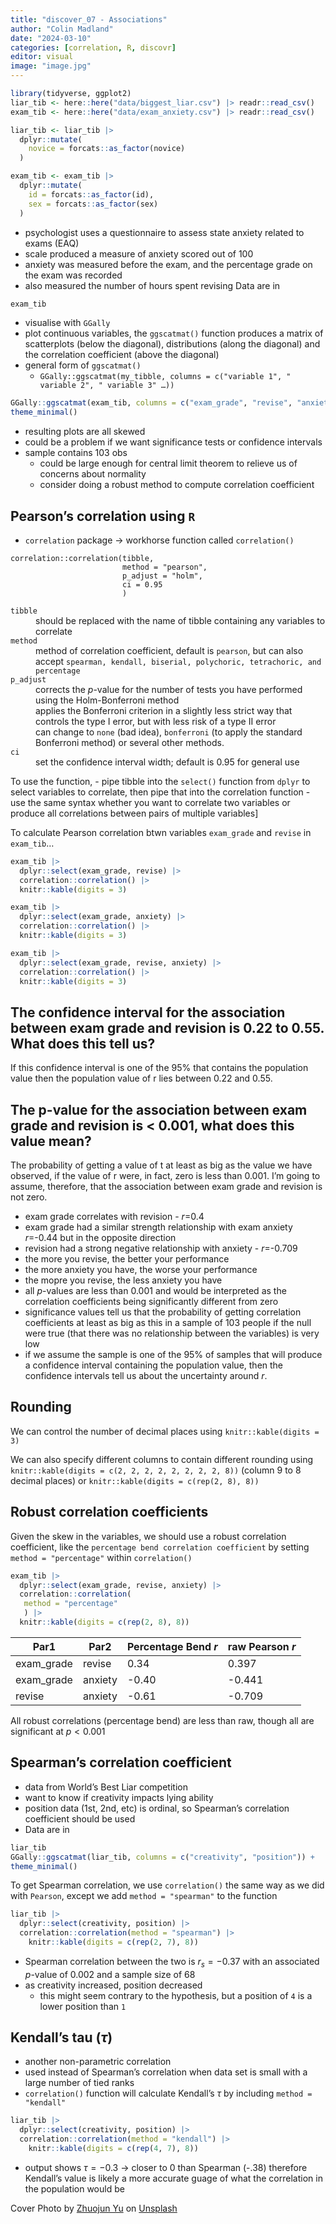```yaml
---
title: "discover_07 - Associations"
author: "Colin Madland"
date: "2024-03-10"
categories: [correlation, R, discovr]
editor: visual
image: "image.jpg"
---
```


```r
library(tidyverse, ggplot2)
liar_tib <- here::here("data/biggest_liar.csv") |> readr::read_csv()
exam_tib <- here::here("data/exam_anxiety.csv") |> readr::read_csv()
```


```r
liar_tib <- liar_tib |> 
  dplyr::mutate(
    novice = forcats::as_factor(novice)
  )
```


```r
exam_tib <- exam_tib |>
  dplyr::mutate(
    id = forcats::as_factor(id),
    sex = forcats::as_factor(sex)
  )
```

- psychologist uses a questionnaire to assess state anxiety related to exams (EAQ)
- scale produced a measure of anxiety scored out of 100
- anxiety was measured before the exam, and the percentage grade on the exam was recorded
- also measured the number of hours spent revising
Data are in

```r
exam_tib
```

- visualise with `GGally`
- plot continuous variables, the `ggscatmat()` function produces a matrix of scatterplots (below the diagonal), distributions (along the diagonal) and the correlation coefficient (above the diagonal)
- general form of `ggscatmat()`
  - `GGally::ggscatmat(my_tibble, columns = c("variable 1", " variable 2", " variable 3" …)) `

```r
GGally::ggscatmat(exam_tib, columns = c("exam_grade", "revise", "anxiety")) +
theme_minimal()
```

- resulting plots are all skewed
- could be a problem if we want significance tests or confidence intervals
- sample contains 103 obs
  - could be large enough for central limit theorem to relieve us of concerns about normality
  - consider doing a robust method to compute correlation coefficient

## Pearson's correlation using `R`

- `correlation` package -> workhorse function called `correlation()`
```
correlation::correlation(tibble,
                         method = "pearson",
                         p_adjust = "holm",
                         ci = 0.95
                         )
```

`tibble`
:  should be replaced with the name of tibble containing any variables to correlate

`method`
: method of correlation coefficient, default is `pearson`, but can also accept `spearman, kendall, biserial, polychoric, tetrachoric, and percentage`

`p_adjust`
: corrects the $p$-value for the number of tests you have performed using the Holm-Bonferroni method
: applies the Bonferroni criterion in a slightly less strict way that controls the type I error, but with less risk of a type II error
: can change to `none` (bad idea), `bonferroni` (to apply the standard Bonferroni method) or several other methods.

`ci`
: set the confidence interval width; default is 0.95 for general use

To use the function,
- pipe tibble into the `select()` function from `dplyr` to select variables to correlate, then pipe that into the correlation function
- use the same syntax whether you want to correlate two variables or produce all correlations between pairs of multiple variables]

To calculate Pearson correlation btwn variables `exam_grade` and `revise` in `exam_tib`...

```r
exam_tib |> 
  dplyr::select(exam_grade, revise) |> 
  correlation::correlation() |> 
  knitr::kable(digits = 3)
```

```r
exam_tib |> 
  dplyr::select(exam_grade, anxiety) |> 
  correlation::correlation() |> 
  knitr::kable(digits = 3)
```

```r
exam_tib |> 
  dplyr::select(exam_grade, revise, anxiety) |> 
  correlation::correlation() |> 
  knitr::kable(digits = 3)
```

::: {.callout-important collapse="true"}
## The confidence interval for the association between exam grade and revision is 0.22 to 0.55. What does this tell us?

If this confidence interval is one of the 95% that contains the population value then the population value of r lies between 0.22 and 0.55.

:::

::: {.callout-important collapse="true"}
## The p-value for the association between exam grade and revision is < 0.001, what does this value mean?

The probability of getting a value of t at least as big as the value we have observed, if the value of r were, in fact, zero is less than 0.001. I’m going to assume, therefore, that the association between exam grade and revision is not zero.

:::

- exam grade correlates with revision - $r$=0.4
- exam grade had a similar strength relationship with exam anxiety $r$=-0.44 but in the opposite direction
- revision had a strong negative relationship with anxiety - $r$=-0.709
- the more you revise, the better your performance
- the more anxiety you have, the worse your performance
- the mopre you revise, the less anxiety you have
- all $p$-values are less than 0.001 and would be interpreted as the correlation coefficients being significantly different from zero
- significance values tell us that the probability of getting correlation coefficients at least as big as this in a sample of 103 people if the null were true (that there was no relationship between the variables) is very low
- if we assume the sample is one of the 95% of samples that will produce a confidence interval containing the population value, then the confidence intervals tell us about the uncertainty around $r$.

::: {.callout-tip}
## Rounding

We can control the number of decimal places using `knitr::kable(digits = 3)`

We can also specify different columns to contain different rounding using `knitr::kable(digits = c(2, 2, 2, 2, 2, 2, 2, 2, 8))` (column 9 to 8 decimal places) or `knitr::kable(digits = c(rep(2, 8), 8))`
:::

## Robust correlation coefficients

Given the skew in the variables, we should use a robust correlation coefficient, like the `percentage bend correlation coefficient` by setting `method = "percentage"` within `correlation()`

```r
exam_tib |> 
  dplyr::select(exam_grade, revise, anxiety) |> 
  correlation::correlation(
   method = "percentage"
   ) |> 
  knitr::kable(digits = c(rep(2, 8), 8))
```

|Par1| Par2      | Percentage Bend $r$      | raw Pearson $r$       |
|  ---  |  ---  |  ---  |  ---  |
|exam_grade | revise      |   0.34    |0.397|
|  exam_grade     | anxiety      |  -0.40     | -0.441      |
|  revise     | anxiety      |  -0.61     | -0.709      |

All robust correlations (percentage bend) are less than raw, though all are significant at $p<0.001$

## Spearman's correlation coefficient

- data from World's Best Liar competition 
- want to know if creativity impacts lying ability
- position data (1st, 2nd, etc) is ordinal, so Spearman's correlation coefficient should be used
- Data are in

```r
liar_tib
GGally::ggscatmat(liar_tib, columns = c("creativity", "position")) +
theme_minimal()
```

To get Spearman correlation, we use `correlation()` the same way as we did with `Pearson`, except we add `method = "spearman"` to the function

```r
liar_tib |>
  dplyr::select(creativity, position) |> 
  correlation::correlation(method = "spearman") |> 
    knitr::kable(digits = c(rep(2, 7), 8))
```

- Spearman correlation between the two is $r_s=-0.37$ with an associated $p$-value of 0.002 and a sample size of  68
- as creativity increased, position decreased
  - this might seem contrary to the hypothesis, but a position of `4` is a lower position than `1`

## Kendall's tau ($\tau$)

- another non-parametric correlation
- used instead of Spearman's correlation when data set is small with a large number of tied ranks
- `correlation()` function will calculate Kendall's $\tau$ by including `method = "kendall"`

```r
liar_tib |>
  dplyr::select(creativity, position) |> 
  correlation::correlation(method = "kendall") |> 
    knitr::kable(digits = c(rep(4, 7), 8))
```

- output shows $\tau=-0.3$ -> closer to 0 than Spearman (-.38) therefore Kendall's value is likely a more accurate guage of what the correlation in the population would be


::: {.callout}

Cover Photo by <a href="https://unsplash.com/@heebase?utm_content=creditCopyText&utm_medium=referral&utm_source=unsplash">Zhuojun Yu</a> on <a href="https://unsplash.com/photos/a-sandy-beach-covered-in-snow-at-sunset-RsBkqnfmgjA?utm_content=creditCopyText&utm_medium=referral&utm_source=unsplash">Unsplash</a>

:::